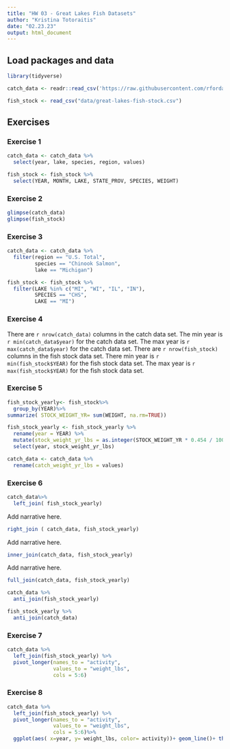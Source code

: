 ```yaml
---
title: "HW 03 - Great Lakes Fish Datasets"
author: "Kristina Totoraitis"
date: "02.23.23"
output: html_document
---
```


## Load packages and data

```r
library(tidyverse)
```

```r
catch_data <- readr::read_csv('https://raw.githubusercontent.com/rfordatascience/tidytuesday/master/data/2021/2021-06-08/fishing.csv')

fish_stock <- read_csv("data/great-lakes-fish-stock.csv")
```

## Exercises

### Exercise 1

```r
catch_data <- catch_data %>%
  select(year, lake, species, region, values)
```
```r
fish_stock <- fish_stock %>%
  select(YEAR, MONTH, LAKE, STATE_PROV, SPECIES, WEIGHT)

```

### Exercise 2

```r
glimpse(catch_data)
glimpse(fish_stock)

```

### Exercise 3
```r
catch_data <- catch_data %>% 
  filter(region == "U.S. Total",
         species == "Chinook Salmon",
         lake == "Michigan")
```
```r
fish_stock <- fish_stock %>% 
  filter(LAKE %in% c("MI", "WI", "IL", "IN"),
         SPECIES == "CHS",
         LAKE == "MI")
```


### Exercise 4
There are `r nrow(catch_data)` columns in the catch data set.
The min year is `r min(catch_data$year)` for the catch data set.
The max year is `r max(catch_data$year)` for the catch data set.
There are `r nrow(fish_stock)` columns in the fish stock data set.
There min year is `r min(fish_stock$YEAR)` for the fish stock data set. 
The max year is `r max(fish_stock$YEAR)` for the fish stock data set. 


### Exercise 5
```r
fish_stock_yearly<- fish_stock%>%
  group_by(YEAR)%>%
summarize( STOCK_WEIGHT_YR= sum(WEIGHT, na.rm=TRUE))

```

```r
fish_stock_yearly <- fish_stock_yearly %>% 
  rename(year = YEAR) %>% 
  mutate(stock_weight_yr_lbs = as.integer(STOCK_WEIGHT_YR * 0.454 / 1000)) %>% # 1 lb = 1 kg * 0.454
  select(year, stock_weight_yr_lbs)
```



```r
catch_data <- catch_data %>% 
  rename(catch_weight_yr_lbs = values)
```

### Exercise 6

```r
catch_data%>%
  left_join( fish_stock_yearly)
```

Add narrative here.

```r
right_join ( catch_data, fish_stock_yearly)
```

Add narrative here.

```r
inner_join(catch_data, fish_stock_yearly)
```

Add narrative here.

```r
full_join(catch_data, fish_stock_yearly)
```
```r
catch_data %>% 
  anti_join(fish_stock_yearly)
```

```r
fish_stock_yearly %>% 
  anti_join(catch_data)
```



### Exercise 7
```r
catch_data %>% 
  left_join(fish_stock_yearly) %>% 
  pivot_longer(names_to = "activity",
               values_to = "weight_lbs",
               cols = 5:6)
```


### Exercise 8


```r
catch_data %>% 
  left_join(fish_stock_yearly) %>% 
  pivot_longer(names_to = "activity",
               values_to = "weight_lbs",
               cols = 5:6)%>%
  ggplot(aes( x=year, y= weight_lbs, color= activity))+ geom_line()+ theme_bw()
```